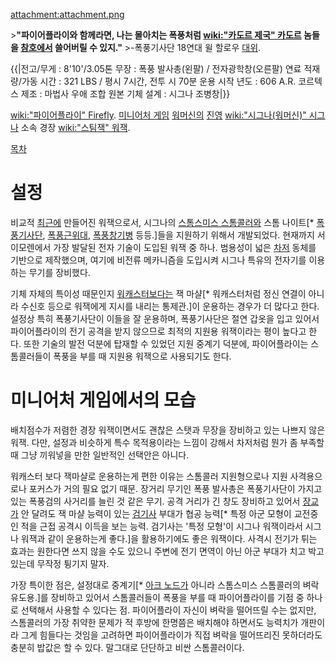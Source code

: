 attachment:attachment.png

>'''"파이어플라이와 함께라면, 나는 몰아치는 폭풍처럼 [[wiki:"카도르 제국" 카도르]] 놈들을 [[참호]]에서 쓸어버릴 수 있지."'''
>-폭풍기사단 18연대 윌 할로우 [[대위]].

{{|전고/무게 : 8'10'/3.05톤
무장 : 폭풍 발사총(왼팔) / 전자광학창(오른팔)
연료 적재량/가동 시간 : 321 LBS / 평시 7시간, 전투 시 70분
운용 시작 년도 : 606 A.R.
코르텍스 제조 : 마법사 우애 조합
원본 기체 설계 : 시그나 조병창|}}

[[wiki:"파이어플라이" Firefly]]. [[미니어처 게임]] [[워머신]]의 [[진영]] [[wiki:"시그나(워머신)" 시그나]] 소속 경장 [[wiki:"스팀잭" 워잭]].

[[목차]]
= 설정 =
비교적 [[최근]]에 만들어진 워잭으로서, 시그나의 [[스톰스미스 스톰콜러]]와 스톰 나이트[* [[폭풍기사단]], [[폭풍근위대]], [[폭풍창기병]] 등등.]들을 지원하기 위해서 개발되었다. 현재까지 서 이모렌에서 가장 발달된 전자 기술이 도입된 워잭 중 하나. 범용성이 넓은 [[차저]] 동체를 기반으로 제작했으며, 여기에 비전류 메카니즘을 도입시켜 시그나 특유의 전자기를 이용하는 무기를 장비했다. 

기체 자체의 특이성 때문인지 [[워캐스터]]보다는 잭 마샬[* 워캐스터처럼 정신 연결이 아니라 수신호 등으로 워잭에게 지시를 내리는 통제관.]이 운용하는 경우가 더 많다고 한다. 설정상 특히 폭풍기사단이 이들을 잘 운용하며, 폭풍기사단은 절연 갑옷을 입고 있어서 파이어플라이의 전기 공격을 받지 않으므로 최적의 지원용 워잭이라는 평이 높다고 한다. 또한 기술의 발전 덕분에 탑재할 수 있었던 지원 중계기 덕분에, 파이어플라이는 스톰콜러들이 폭풍을 부를 때 지원용 워잭으로 사용되기도 한다.


= 미니어처 게임에서의 모습 =
배치점수가 저렴한 경장 워잭이면서도 괜찮은 스탯과 무장을 장비하고 있는 나쁘지 않은 워잭. 다만, 설정과 비슷하게 특수 목적용이라는 느낌이 강해서 차저처럼 뭔가 좀 부족할때 그냥 끼워넣을 만한 일반적인 선택안은 아니다. 

워캐스터 보다 잭마샬로 운용하는게 편한 이유는 스톰콜러 지원형으로나 지원 사격용으로나 포커스가 거의 필요 없기 때문. 장거리 무기인 폭풍 발사총은 폭풍기사단이 가지고 있는 폭풍검의 사거리를 늘린 것 같은 무기. 공격 거리가 긴 창도 장비하고 있어서 [[장교]]가 안 달려도 잭 마샬 능력이 있는 [[검기사]] 부대가 협공 능력[* 특정 아군 모형이 교전중인 적을 근접 공격시 이득을 보는 능력. 검기사는 '특정 모형'이 시그나 워잭이라서 시그나 워잭과 같이 운용하는게 좋다.]을 활용하기에도 좋은 워잭이다. 사격시 전기가 튀는 효과는 원한다면 쓰지 않을 수도 있으니 주변에 전기 면역이 아닌 아군 부대가 치고 박고 있는데 무작정 튕기지 말자.

가장 특이한 점은, 설정대로 중계기[* [[아크 노드]]가 아니라 스톰스미스 스톰콜러의 벼락 유도용.]를 장비하고 있어서 스톰콜러들이 폭풍을 부를 때 파이어플라이를 기점 중 하나로 선택해서 사용할 수 있다는 점. 파이어플라이 자신이 벼락을 떨어뜨릴 수는 없지만, 스톰콜러의 가장 취약한 문제가 적 후방에 한명쯤은 배치해야 하면서도 능력치가 개판이라 그게 힘들다는 것임을 고려하면 파이어플라이가 직접 벼락을 떨어뜨리진 못하더라도 충분히 밥값은 할 수 있다. 말그대로 단단하고 비싼 스톰콜러이다.
